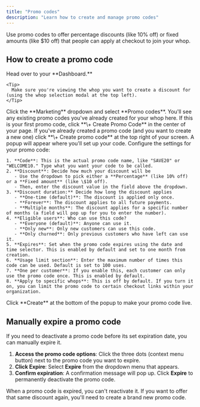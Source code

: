 ```yaml
---
title: "Promo codes"
description: "Learn how to create and manage promo codes"
---
```


Use promo codes to offer percentage discounts (like 10% off) or fixed amounts (like \$10 off) that people can apply at checkout to join your whop.

## How to create a promo code

<Steps>
  <Step title="Access your dashboard" titleSize="h3">
    Head over to your **Dashboard.**

    <Tip>
      Make sure you're viewing the whop you want to create a discount for (using the whop selection modal at the top left).
    </Tip>
  </Step>
  <Step title="Navigate to Promo codes" titleSize="h3">
    Click the **Marketing** dropdown and select **Promo codes**. You'll see any existing promo codes you've already created for your whop here.
  </Step>
  <Step title="Create a new code" titleSize="h3">
    If this is your first promo code, click **\+ Create Promo Code** in the center of your page. If you've already created a promo code (and you want to create a new one) click **\+ Create promo code** at the top right of your screen. A popup will appear where you'll set up your code.
  </Step>
  <Step title="Set up your promo code" titleSize="h3">
    Configure the settings for your promo code:

    1. **Code**: This is the actual promo code name, like "SAVE20" or "WELCOME10." Type what you want your code to be called.
    2. **Discount**: Decide how much your discount will be
       - Use the dropdown to pick either a **Percentage** (like 10% off) or a **Fixed amount** (like \$10 off).
       - Then, enter the discount value in the field above the dropdown.
    3. **Discount duration:** Decide how long the discount applies
       - **One-time (default)**: The discount is applied only once.
       - **Forever**: The discount applies to all future payments.
       - **Multiple months**: The discount applies for a specific number of months (a field will pop up for you to enter the number).
    4. **Eligible users**: Who can use this code?
       - **Everyone (default)**: Anyone can use it.
       - **Only new**: Only new customers can use this code.
       - **Only churned**: Only previous customers who have left can use it.
    5. **Expires**: Set when the promo code expires using the date and time selector. This is enabled by default and set to one month from creation.
    6. **Usage limit section**: Enter the maximum number of times this code can be used. Default is set to 100 uses.
    7. **One per customer**: If you enable this, each customer can only use the promo code once. This is enabled by default.
    8. **Apply to specific whops**: This is off by default. If you turn it on, you can limit the promo code to certain checkout links within your organization.
  </Step>
  <Step title="Activate your code" titleSize="h3">
    Click **Create** at the bottom of the popup to make your promo code live.
  </Step>
</Steps>

## Manually expire a promo code

If you need to deactivate a promo code before its set expiration date, you can manually expire it.

1. **Access the promo code options**: Click the three dots (context menu button) next to the promo code you want to expire.
2. **Click Expire**: Select **Expire** from the dropdown menu that appears.
3. **Confirm expiration**: A confirmation message will pop up. Click **Expire** to permanently deactivate the promo code.

<Warning>
  When a promo code is expired, you can't reactivate it. If you want to offer that same discount again, you'll need to create a brand new promo code.
</Warning>